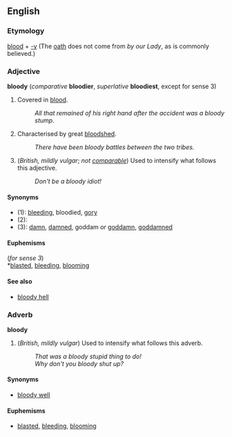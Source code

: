 ==English==

===Etymology===
[[blood]] + [[-y]]  (The [[oath]] does not come from ''by our Lady'', as is commonly believed.)

===Adjective===
'''bloody''' (''comparative'' '''bloodier''', ''superlative'' '''bloodiest''', except for sense 3)

#Covered in [[blood]].
#:''All that remained of his right hand after the accident was a bloody stump.''
#Characterised by great [[bloodshed]].
#:''There have been bloody battles between the two tribes.''
#(''British, mildly vulgar''; ''not [[comparable]]'') Used to intensify what follows this adjective.
#:''Don't be a bloody idiot!''

====Synonyms====
*(1): [[bleed|bleeding]], bloodied, [[gory]]
*(2):
*(3): [[damn]], [[damned]], goddam ''or'' [[goddamn]], [[goddamned]]

====Euphemisms====
(''for sense 3'')<br>
*[[blasted]], [[bleeding]], [[blooming]]

====See also====
*[[bloody hell]]

===Adverb===
'''bloody'''

#(''British, mildly vulgar'') Used to intensify what follows this adverb.
#:''That was a bloody stupid thing to do!''
#:''Why don't you bloody shut up?''

====Synonyms====
*[[bloody well]]

====Euphemisms====
*[[blasted]], [[bleeding]], [[blooming]]